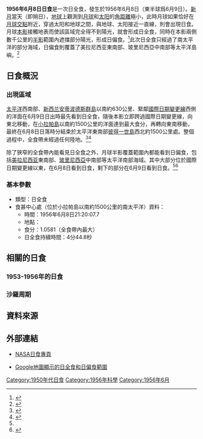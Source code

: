 {{Infobox Solar eclipse
| Year        = 1956
| Month       = 6
| Day         = 8
| Type        = 日全食
| Image       = SE1956Jun08T.png
| Image size  = 200px
| Image intro = 1956年6月8日日全食路徑圖
  <!--   日食資料   -->
| Gamma       = -0.8934
| Mag         = 1.0581
| Saros       = 146
| Saros total = 76
| Saros seq   = 24
  <!--     食甚     -->
| Duration    = 4分44.8秒
| Location    = 南[[太平洋|太平洋]]
| Coords      = {{coord|40|45.3|S|140|44.8|W}}
| Width       = 428.8公里
  <!--   開始時間   -->
| Partial     = 
| Start type  = 
| Centre      = 
| Greatest    = 21:20:07.7
  <!--     倒數     -->
| hour        = 21
| minute      = 20
| second      = 7.7
| Duration_s  = 
}}
'''1956年6月8日日食'''是一次日全食，發生於1956年6月8日（東半球爲6月9日）。[[新月|新月]]當天（即朔日），[[地球|地球]]上觀測到[[月球|月球]]和[[太阳|太阳]]的[[角距離|角距離]]極小，此時月球如果恰好在[[月球交點|月球交點]]附近，穿過太阳和地球之間，與地球、太阳接近一直線，則會出現日食。月球[[本影|本影]]接觸地表而使該區域完全得不到陽光，就會形成日全食，同時在本影兩側數千公里的[[半影|半影]]範圍內遮擋部分陽光，形成日偏食。<ref name="astron">{{cite web|author=樊忠玉|title=日（月）食|url=http://www.astron.ac.cn/bencandy-51-1630-1.htm|publisher=中国天文科普网|accessdate=2016-03-25|archive-date=2014-09-17|archive-url=https://web.archive.org/web/20140917080048/http://www.astron.ac.cn/bencandy-51-1630-1.htm|dead-url=no}}</ref>此次日全食只經過了南太平洋的部分海域，日偏食則覆蓋了美拉尼西亚東南部、玻里尼西亞中南部等太平洋島嶼。<ref name="NASAGIF">{{cite web|author=Fred Espenak|title=Total Solar Eclipse of 1956 Jun 08|url=http://eclipse.gsfc.nasa.gov/SEplot/SEplot1951/SE1956Jun08T.GIF|publisher=NASA Eclipse Web Site|accessdate=2016-03-25|archive-date=2020-10-24|archive-url=https://web.archive.org/web/20201024231206/https://eclipse.gsfc.nasa.gov/SEplot/SEplot1951/SE1956Jun08T.GIF|dead-url=no}}{{en}}</ref>

== 日食概況 ==
=== 出現區域 ===
[[太平洋|太平洋]]西南部、[[新西兰|新西兰]][[安蒂波德斯群島|安蒂波德斯群島]]以南約630公里、緊鄰[[國際日期變更線|國際日期變更線]]西側的洋面在6月9日日出時最先看到日全食，隨後本影立即跨過國際日期變更線，向東北移動，在[[小拉帕島|小拉帕島]]以南約1500公里的洋面達到最大食分，再轉向東南移動，最終在6月8日日落時分結束於太平洋東南部[[彼得一世島|彼得一世島]]西北約1500公里處。整個過程中，全食帶未經過任何陸地。<ref>{{cite web|author=Fred Espenak|title=Total Solar Eclipse of 1956 Jun 08 - Google Maps and Solar Eclipse Paths|url=http://eclipse.gsfc.nasa.gov/SEgoogle/SEgoogle1951/SE1956Jun08Tgoogle.html|publisher=NASA Eclipse Web Site|accessdate=2016-03-25|archive-url=https://web.archive.org/web/20160126110111/http://eclipse.gsfc.nasa.gov/SEgoogle/SEgoogle1951/SE1956Jun08Tgoogle.html|archive-date=2016-01-26|dead-url=yes}}{{en}}</ref><ref>{{cite web|author=Xavier M. Jubier|title=Eclipse Totale de Soleil du 8 juin 1956 - Cartographie Interactive Google (1956 June 8 Total Solar Eclipse - Interactive Google Map)|url=http://xjubier.free.fr/site_pages/solar_eclipses/xSE_GoogleMap3.php?Ecl=+19560608|accessdate=2016-03-25|archive-url=https://web.archive.org/web/20160407024706/http://xjubier.free.fr/site_pages/solar_eclipses/xSE_GoogleMap3.php?Ecl=+19560608|archive-date=2016-04-07|dead-url=yes}}{{fr}}{{en}}</ref>

除了狹窄的全食帶內能看見日全食之外，月球半影覆蓋範圍內都能看到日偏食，包括[[美拉尼西亚|美拉尼西亚]]東南部、[[玻里尼西亞|玻里尼西亞]]中南部等太平洋南部海域。其中大部分位於國際日期變更線以東，在6月8日看到日食，剩下的部分在6月9日看到日食。<ref name="NASAGIF"/><ref>{{cite web|author=Fred Espenak|title=Catalog of Solar Eclipses (1901 to 2000)|url=http://eclipse.gsfc.nasa.gov/SEcat5/SE1901-2000.html|publisher=NASA Eclipse Web Site|accessdate=2016-03-25|archive-date=2008-08-29|archive-url=https://web.archive.org/web/20080829151131/http://eclipse.gsfc.nasa.gov/SEcat5/SE1901-2000.html|dead-url=no}}{{en}}</ref>

=== 基本參數 ===
{{NoteUTC}}
* 類型：日全食
* 食甚中心處（位於小拉帕島以南約1500公里的南太平洋）資料：
** 時間：1956年6月8日21:20:07.7
** 地點：{{coord|40|45.3|S|140|44.8|W}}
** 食分：1.0581（全食帶內最大）
** 日全食持續時間：4分44.8秒

== 相關的日食 ==
=== 1953-1956年的日食 ===
{{Solar eclipse set 1953-1956}}

=== 沙羅周期 ===
{{Solar Saros series 146}}

== 資料來源 ==
{{reflist}}

== 外部連結 ==
{{日食主題}}
* [http://eclipse.gsfc.nasa.gov/solar.html NASA日食專頁]{{Wayback|url=http://eclipse.gsfc.nasa.gov/solar.html |date=20190108200537 }}{{en}}
{{Solar eclipse NASA reference|1951/SE1956Jun08T}}
* [https://web.archive.org/web/20160407024706/http://xjubier.free.fr/site_pages/solar_eclipses/xSE_GoogleMap3.php?Ecl=+19560608 Google地圖顯示的日全食和日偏食範圍]{{fr}}{{en}}

{{Solar eclipses
|nature=日全食
|previous=[[1955年12月14日日食|1955年12月14日日食]]|natureprevious=日環食
|previoussamenature=[[1955年6月20日日食|1955年6月20日日食]]
|next=[[1956年12月2日日食|1956年12月2日日食]]|naturenext=日偏食
|nextsamenature=[[1957年10月23日日食|1957年10月23日日食]]
}}
{{日食}}

[[Category:1950年代日食|Category:1950年代日食]]
[[Category:1956年科學|Category:1956年科學]]
[[Category:1956年6月|Category:1956年6月]]
